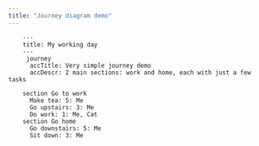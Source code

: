 ```yaml
---
title: "Journey diagram demo"
---
```


```mermaid

    ---
    title: My working day
    ---
     journey
      accTitle: Very simple journey demo
      accDescr: 2 main sections: work and home, each with just a few tasks

    section Go to work
      Make tea: 5: Me
      Go upstairs: 3: Me
      Do work: 1: Me, Cat
    section Go home
      Go downstairs: 5: Me
      Sit down: 3: Me
				
```


